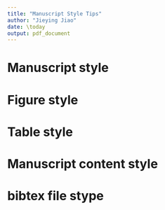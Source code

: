 ```yaml
---
title: "Manuscript Style Tips"
author: "Jieying Jiao"
date: \today
output: pdf_document
---
```


# Manuscript style
\begin{enumerate}
\item Always spell check.
\item When revising the paper, answer how the comments are addressed, in blue.
      When the comments are solved, just delete that comments.
\item No space before a paragraph. Use two blank lines to seperate paragraphs and
      no space in blank line.
\item Make line width below 80 characters.
\item Do not start a scentence with a symbol or a number.
\item No comma or long words in inline math mode.
\item Put a space before every left parenthesis.
\item Explain each symbol after equations/formulas starting with ``where'' so
      that readers fully understand them. Explanations for one equation/formula
      should be put in one single scentence. Never end a scentence with an
      undefined symbol. No blank line so that no new paragraph is started before
      or after math mode (Don't put formula alone as a paragraph).
\item Put captions for tables on the top while captions for figures on the bottom.
\item Use ``Table'', ``Figure'', ``Equation'' when citing them. Capitalize the
      first letter, and do not use abbrevations.
\item Use past tense to describe the data generation in simulation studies.
\item Figures/tables and other floaters are always positioned with ``tbp''.
      Never use ``h'' in floating table/figure.
\item Label equations, tables and figures which will be referenced and label 
      them use informative names. Don't label those which won't be referenced.
\item Label and cite each each section if needed. Never use the number to 
      represent a section, like ``Section two is about ...''
\item No space in object or identifier (file/project/variable/label) names.
\item Do not include words that have appeared in the title in keywords. 
\item Use ``citep'' when citing paper with parentheses. If the previous definition
      has a specific abbreviation, such as the Akaike Information Criterion,
      use ``citep[AIC;][akaike1973]''.
\item In math mode, use different sized parentheses for better view.
\item Define the distribution instead of distribution name only. For example, 
      for the gamma distribution, don't only define that G is shorthand of Gamma.
\item In math formulas, do not use ``$\times$'' for multiplication unless in a new line.
\item Put enough space in math formulas for better view in source.
\item No inline ``frac''.
\item Use a consistent labeling system, like sec, fig, tab, eq, alg, etc.
\item Do not define unnecessary symbols. Use reasonable and simple symbols. For instance, 
      do not use $a_1$ if you don't have an $a_2$, just $a$ is enough.
\item Use ``$\backslash$dd'' for differentiation operator. Define new command: 
      $\backslash$newcommand\{$\backslash$dd\}\{$\backslash$mathrm\{d\}\}.
      The same command can also be found in the ``physics'' package.
\item Cite the original paper instead of book for appropriate credit.
\item Close a sentence with a period, even in an equation.
\item Never start a sentence with ``And''.
\item Avoid starting a new line with a number. Use tilde in tex source file to connect 
      text and number.
\item Cite equations using ``eqref'' instead of ``ref''.
\item Never use abbreviations, like ``don't''.
\item Delete extra empty rows.
\item Don't use bullet points in a paper. Rephrase and organize them into a paragraph.
\item No brackets in citing sections/tables/figures.
\item Don't break lines in inline math mode.
\item Use vector form if possible instead of summation.
\item When citing a formula/equation, don't use word ``Formula'' or ``Equation'', 
      just directly cite it using ``eqref''.
\item Use a different font for code, e.g., ``\textbackslash textsf''.
\item Learn how to use ``and'' when listing. Don't use ``$\$a, b\$$'', use 
      ``$\$a\$$ and $\$b\$$'' (no comma in inline math mode).
\item Use uppercase letter for random variables.
\item Any equation needs to be part of a sentence. Punctuation are needed.
\item Break long inline math expressions into multiple pieces.
\item No repeated package using in the preamble.
\item When you list items, the last item has an ``and''.
\item Keywords are alphabetical; no repetition of words in title.
\item Never colon a floater.
\end{enumerate}


# Figure style
\begin{enumerate}
\item Use pdf or eps for figure file. Do not use png file since it is not vector 
      graphics and will lose resolution when resize.
\item For line plots with different groups, use different line pattern to
      distinguish them, not only color, so that readers can tell the difference
      when printing them out. Same for different dots on plots.
\item Do not use red and green for different in plots. Some people are 
      red-green blind.
\item Keep figure aspect ratio correct if the figure has realistic meaning.
      Like a basketball half court should be 50/47.
\item Remove extra margin in plot.
\item When change plot size in latex, keep the ratio fixed.
\item For plot files in tex, name the files informatively.
\item Do not put the figures in an upper level directory. Should be in the 
      same directory or a subdirectory.
\end{enumerate}


# Table style
\begin{enumerate}
\item Do not change font size for tables. Change table layout to fit instead
      of resizing it. Try to avoid sideways table.
\item Use booktabs effectively. Never use ``hline'' in table. Use ``toprule'',
      ``midrule'', ``bottomrule''.
\item When display estimatng results, put variable names in a table, instead of
      their coefficients.
\item Protect negative sign in the table.
\item Right adjust the numbers in tables.
\end{enumerate}

# Manuscript content style
\begin{enumerate}
\item In general, open the abstract with a background of the research problem.
\item One sentence about the findings from the real data analysis in abstract.
\item When introducing the model or method you use, directly start from the data 
      and then introduce the model, method.
\item When discussing results, set up a few bullet points on what you see in the 
      results. Then say them in a nice flow.
\item Show simulation settings in detail and clearly so that readers can
      reproduce your results. Always justify your simulation settings.
\item Put technical details in Appendix.
\item Use precise expression. Try to keep the language simple and clear.
\end{enumerate}

# bibtex file stype
\begin{enumerate}
\item Delete repeated entries.
\item Capitalize first letter of every words in title, except articles, 
      prepositions, or coordinating conjunctions like ``a'', ``in'', ``and''.
\item Always check the bibtex information downloaded from website. There might 
      be wrong or incomplete information. Google scholar’s bibtex needs to be 
      quality controlled.
\item Use informative label for each entry: ``Lastname + First word in title + year''.
\item For books, use title style.
\item Protect capital letters using ``$\{\}$'', such as in ``Monte Carlo", ``Bayesian",
      and ``Dirichlet".
\item Bib entry keys should have a consistent naming convention in bib title, 
      anything after a colon should be capitalized.
\item Book needs to have publisher and address fields      .
\item For unpublished references, always check if they have been published 
      recently.
\item All references without page numbers or volume number should be checked.
\end{enumerate}
